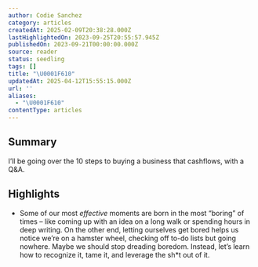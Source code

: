 ```yaml
---
author: Codie Sanchez
category: articles
createdAt: 2025-02-09T20:38:28.000Z
lastHighlightedOn: 2023-09-25T20:55:57.945Z
publishedOn: 2023-09-21T00:00:00.000Z
source: reader
status: seedling
tags: []
title: "\U0001F610"
updatedAt: 2025-04-12T15:55:15.000Z
url: ''
aliases:
  - "\U0001F610"
contentType: articles
---
```

## Summary

I’ll be going over the 10 steps to buying a business that cashflows, with a Q&A.

## Highlights

- Some of our most _effective_ moments are born in the most “boring” of times – like coming up with an idea on a long walk or spending hours in deep writing.
  On the other end, letting ourselves get bored helps us notice we’re on a hamster wheel, checking off to-do lists but going nowhere.
  Maybe we should stop dreading boredom. Instead, let’s learn how to recognize it, tame it, and leverage the sh*t out of it.
